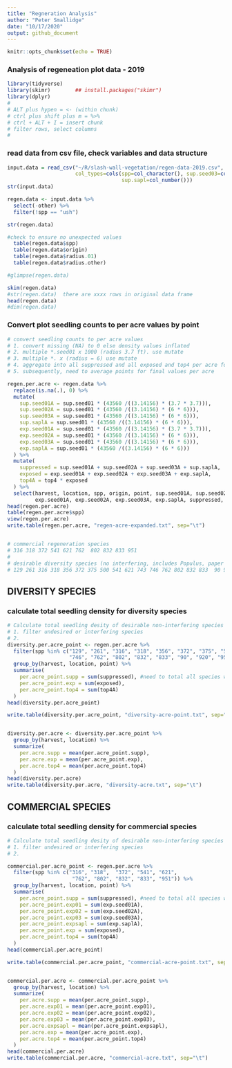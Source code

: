 ```yaml
---
title: "Regneration Analysis"
author: "Peter Smallidge"
date: "10/17/2020"
output: github_document
---
```


```r
knitr::opts_chunk$set(echo = TRUE)
```

### Analysis of regeneation plot data - 2019


```r

library(tidyverse)
library(skimr)        ## install.packages("skimr")
library(dplyr)
#
# ALT plus hypen = <- (within chunk)
# ctrl plus shift plus m = %>% 
# ctrl + ALT + I = insert chunk
# filter rows, select columns
# 

```



### read data from csv file, check variables and data structure

<!-- note to self: in the "read_csv" code, after the file location the code
for 'col..." etc ensures that the specified column is adjusted
the file "cheat sheet data-import" has details -->


```r
input.data = read_csv("~/R/slash-wall-vegetation/regen-data-2019.csv",
                      col_types=cols(spp=col_character(), sup.seed03=col_number(),
                                     sup.sapl=col_number()))
str(input.data)

regen.data <- input.data %>% 
  select(-other) %>% 
  filter(!spp == "ush")

str(regen.data)

#check to ensure no unexpected values
  table(regen.data$spp)
  table(regen.data$origin)
  table(regen.data$radius.01)
  table(regen.data$radius.other)

#glimpse(regen.data)

skim(regen.data)
#str(regen.data)  there are xxxx rows in original data frame
head(regen.data)
#dim(regen.data)

```

### Convert plot seedling counts to per acre values by point

```r
# convert seedling counts to per acre values
# 1. convert missing (NA) to 0 else density values inflated
# 2. multiple *.seed01 x 1000 (radius 3.7 ft). use mutate
# 3. multiple *. x (radius = 6) use mutate
# 4. aggregate into all suppressed and all exposed and top4 per acre for each point
# 5. subsequently, need to average points for final values per acre

regen.per.acre <- regen.data %>% 
  replace(is.na(.), 0) %>% 
  mutate(
    sup.seed01A = sup.seed01 * (43560 /((3.14156) * (3.7 * 3.7))),
    sup.seed02A = sup.seed01 * (43560 /((3.14156) * (6 * 6))),
    sup.seed03A = sup.seed01 * (43560 /((3.14156) * (6 * 6))),
    sup.saplA = sup.seed01 * (43560 /((3.14156) * (6 * 6))),
    exp.seed01A = sup.seed01 * (43560 /((3.14156) * (3.7 * 3.7))),
    exp.seed02A = sup.seed01 * (43560 /((3.14156) * (6 * 6))),
    exp.seed03A = sup.seed01 * (43560 /((3.14156) * (6 * 6))),
    exp.saplA = sup.seed01 * (43560 /((3.14156) * (6 * 6)))
  ) %>% 
  mutate(
    suppressed = sup.seed01A + sup.seed02A + sup.seed03A + sup.saplA,
    exposed = exp.seed01A + exp.seed02A + exp.seed03A + exp.saplA,
    top4A = top4 * exposed
  ) %>% 
  select(harvest, location, spp, origin, point, sup.seed01A, sup.seed02A, sup.seed03A, sup.saplA,
         exp.seed01A, exp.seed02A, exp.seed03A, exp.saplA, suppressed, exposed, top4A)
head(regen.per.acre)
table(regen.per.acre$spp)
view(regen.per.acre)
write.table(regen.per.acre, "regen-acre-expanded.txt", sep="\t")


# commercial regeneration species
# 316 318 372 541 621 762  802 832 833 951 
# 
# desirable diversity species (no interfering, includes Populus, paper birch, not pin cherry)
# 129 261 316 318 356 372 375 500 541 621 743 746 762 802 832 833  90 920 951
```

## DIVERSITY SPECIES
### calculate total seedling density for diversity species

```r
# Calculate total seedling desity of desirable non-interfering species
# 1. filter undesired or interfering species
# 2. 
diversity.per.acre_point <- regen.per.acre %>% 
  filter(spp %in% c("129", "261", "316", "318", "356", "372", "375", "500", "541", "621", "743",
                    "746", "762", "802", "832", "833", "90", "920", "951")) %>% 
  group_by(harvest, location, point) %>% 
  summarise(
    per.acre_point.supp = sum(suppressed), #need to total all species within a point
    per.acre_point.exp = sum(exposed),
    per.acre_point.top4 = sum(top4A)
  )
head(diversity.per.acre_point)

write.table(diversity.per.acre_point, "diversity-acre-point.txt", sep="\t")


diversity.per.acre <- diversity.per.acre_point %>% 
  group_by(harvest, location) %>% 
  summarize(
    per.acre.supp = mean(per.acre_point.supp),
    per.acre.exp = mean(per.acre_point.exp),
    per.acre.top4 = mean(per.acre_point.top4)
  )
head(diversity.per.acre)
write.table(diversity.per.acre, "diversity-acre.txt", sep="\t")


```


## COMMERCIAL SPECIES
### calculate total seedling density for commercial species

```r
# Calculate total seedling desity of desirable non-interfering species
# 1. filter undesired or interfering species
# 2. 

commercial.per.acre_point <- regen.per.acre %>% 
  filter(spp %in% c("316", "318",  "372", "541", "621",
                     "762", "802", "832", "833", "951")) %>% 
  group_by(harvest, location, point) %>% 
  summarise(
    per.acre_point.supp = sum(suppressed), #need to total all species within a point
    per.acre_point.exp01 = sum(exp.seed01A),
    per.acre_point.exp02 = sum(exp.seed02A),
    per.acre_point.exp03 = sum(exp.seed03A),
    per.acre_point.expsapl = sum(exp.saplA),
    per.acre_point.exp = sum(exposed),
    per.acre_point.top4 = sum(top4A)
  )
head(commercial.per.acre_point)

write.table(commercial.per.acre_point, "commercial-acre-point.txt", sep="\t")


commercial.per.acre <- commercial.per.acre_point %>% 
  group_by(harvest, location) %>% 
  summarize(
    per.acre.supp = mean(per.acre_point.supp),
    per.acre.exp01 = mean(per.acre_point.exp01),
    per.acre.exp02 = mean(per.acre_point.exp02),
    per.acre.exp03 = mean(per.acre_point.exp03),
    per.acre.expsapl = mean(per.acre_point.expsapl),
    per.acre.exp = mean(per.acre_point.exp),
    per.acre.top4 = mean(per.acre_point.top4)
  )
head(commercial.per.acre)
write.table(commercial.per.acre, "commercial-acre.txt", sep="\t")


```



